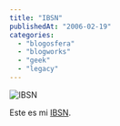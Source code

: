 ```yaml
---
title: "IBSN"
publishedAt: "2006-02-19"
categories: 
  - "blogosfera"
  - "blogworks"
  - "geek"
  - "legacy"
---
```


![IBSN](http://rick.jinlabs.com/wp-content/uploads/2006/02/barcode.png)

Este es mi [IBSN](http://www.hewop.com/~ibsn/index.php).
